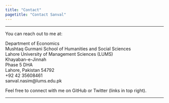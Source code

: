 ```yaml
---
title: "Contact"
pagetitle: "Contact Sanval"
---
```


<link rel="stylesheet" href="styles.css" type="text/css">

***

You can reach out to me at:

Department of Economics<br>
Mushtaq Gurmani School of Humanities and Social Sciences<br>
Lahore University of Management Sciences (LUMS)<br>
Khayaban-e-Jinnah<br>
Phase 5 DHA<br>
Lahore, Pakistan 54792<br>
+92 42 35608461<br>
sanval.nasim@lums.edu.pk<br>

Feel free to connect with me on GitHub or Twitter (links in top right).

***